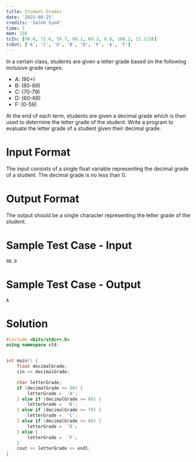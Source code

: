```yaml
---
title: Student Grades
date: '2023-08-25'
credits: 'Saleh Syed'
time: 1
mem: 156
tcIn: [90.0, 72.6, 59.7, 80.1, 69.3, 0.0, 100.2, 11.1156]
tcOut: ['A', 'C', 'D', 'B', 'D', 'F', 'A', 'F']
---
```


In a certain class, students are given a letter grade based on the following inclusive grade ranges:

- A: (90+)
- B: (80-89)
- C: (70-79)
- D: (60-69)
- F: (0-59)

At the end of each term, students are given a decimal grade which is then used to determine the letter grade of the student. Write a program to evaluate the letter grade of a student given their decimal grade.

# Input Format

The input consists of a single float variable representing the decimal grade of a student. The decimal grade is no less than 0.

# Output Format

The output should be a single character representing the letter grade of the student.

# Sample Test Case - Input
```
90.0
```

# Sample Test Case - Output
```
A
```


# Solution

<Solution>

```cpp
#include <bits/stdc++.h>
using namespace std;


int main() {
    float decimalGrade;
    cin >> decimalGrade;

    char letterGrade;
    if (decimalGrade >= 90) {
        letterGrade =  'A';
    } else if (decimalGrade >= 80) {
        letterGrade =  'B';
    } else if (decimalGrade >= 70) {
        letterGrade =  'C';
    } else if (decimalGrade >= 60) {
        letterGrade =  'D';
    } else {
        letterGrade =  'F';
    }
    cout << letterGrade << endl;
}
```
</Solution>